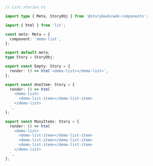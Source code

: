```ts
// List.stories.ts

import type { Meta, StoryObj } from '@storybook/web-components';

import { html } from 'lit';

const meta: Meta = {
  component: 'demo-list',
};

export default meta;
type Story = StoryObj;

export const Empty: Story = {
  render: () => html`<demo-list></demo-list>`,
};

export const OneItem: Story = {
  render: () => html`
    <demo-list>
      <demo-list-item></demo-list-item>
    </demo-list>
  `,
};

export const ManyItems: Story = {
  render: () => html`
    <demo-list>
      <demo-list-item></demo-list-item>
      <demo-list-item></demo-list-item>
      <demo-list-item></demo-list-item>
    </demo-list>
  `,
};
```
